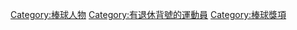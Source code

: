 [[Category:棒球人物|Category:棒球人物]]
[[Category:有退休背號的運動員|Category:有退休背號的運動員]]
[[Category:棒球獎項|Category:棒球獎項]]